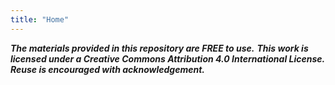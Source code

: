 ```yaml
---
title: "Home"
---
```


***The materials provided in this repository are FREE to use.*** ***This work is licensed under a Creative Commons Attribution 4.0 International License. Reuse is encouraged with acknowledgement.***
